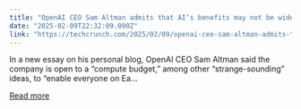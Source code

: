 ```yaml
---
title: "OpenAI CEO Sam Altman admits that AI’s benefits may not be widely distributed"
date: "2025-02-09T22:32:09.000Z"
link: "https://techcrunch.com/2025/02/09/openai-ceo-sam-altman-admits-that-ais-benefits-may-not-be-widely-distributed/"
---
```


In a new essay on his personal blog, OpenAI CEO Sam Altman said the company is open to a &#8220;compute budget,&#8221; among other &#8220;strange-sounding&#8221; ideas, to &#8220;enable everyone on Ea...

[Read more](https://techcrunch.com/2025/02/09/openai-ceo-sam-altman-admits-that-ais-benefits-may-not-be-widely-distributed/)
